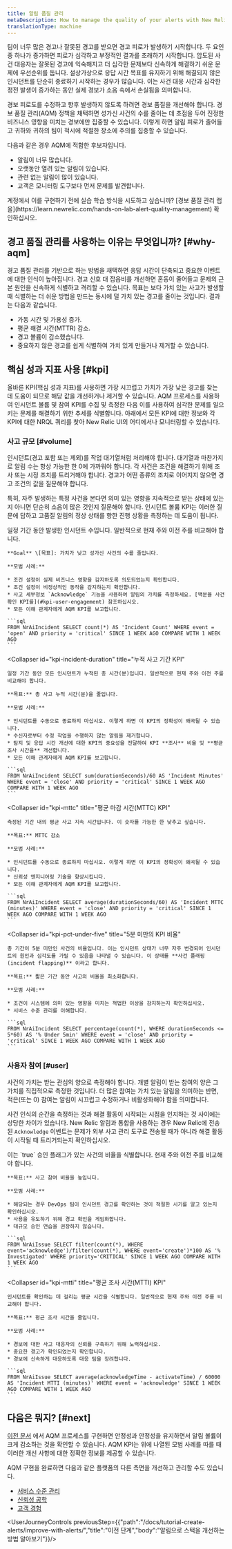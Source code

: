 ```yaml
---
title: 알림 품질 관리
metaDescription: How to manage the quality of your alerts with New Relic
translationType: machine
---
```


팀이 너무 많은 경고나 잘못된 경고를 받으면 경고 피로가 발생하기 시작합니다. 두 요인 중 하나가 증가하면 피로가 심각하고 부정적인 결과를 초래하기 시작합니다. 압도된 사건 대응자는 잘못된 경고에 익숙해지고 더 심각한 문제보다 신속하게 해결하기 쉬운 문제에 우선순위를 둡니다. 설상가상으로 응답 시간 목표를 유지하기 위해 해결되지 않은 인시던트를 단순히 종료하기 시작하는 경우가 많습니다. 이는 사건 대응 시간과 심각한 정전 발생이 증가하는 동안 실제 경보가 소음 속에서 손실됨을 의미합니다.

경보 피로도를 수정하고 향후 발생하지 않도록 하려면 경보 품질을 개선해야 합니다. 경보 품질 관리(AQM) 정책을 채택하면 성가신 사건의 수를 줄이는 데 초점을 두어 진정한 비즈니스 영향을 미치는 경보에만 집중할 수 있습니다. 이렇게 하면 알림 피로가 줄어들고 귀하와 귀하의 팀이 적시에 적절한 장소에 주의를 집중할 수 있습니다.

다음과 같은 경우 AQM에 적합한 후보자입니다.

* 알림이 너무 많습니다.
* 오랫동안 열려 있는 알림이 있습니다.
* 관련 없는 알림이 많이 있습니다.
* 고객은 모니터링 도구보다 먼저 문제를 발견합니다.

<Callout variant="tip">
  계정에서 이를 구현하기 전에 실습 학습 방식을 시도하고 싶습니까? [경보 품질 관리 랩을](https://learn.newrelic.com/hands-on-lab-alert-quality-management) 확인하십시오.
</Callout>

## 경고 품질 관리를 사용하는 이유는 무엇입니까? [#why-aqm]

경고 품질 관리를 기반으로 하는 방법을 채택하면 응답 시간이 단축되고 중요한 이벤트에 대한 인식이 높아집니다. 경고 신호 대 잡음비를 개선하면 혼동이 줄어들고 문제의 근본 원인을 신속하게 식별하고 격리할 수 있습니다. 목표는 보다 가치 있는 사고가 발생할 때 식별하는 더 쉬운 방법을 만드는 동시에 덜 가치 있는 경고를 줄이는 것입니다. 결과는 다음과 같습니다.

* 가동 시간 및 가용성 증가.
* 평균 해결 시간(MTTR) 감소.
* 경고 볼륨이 감소했습니다.
* 중요하지 않은 경고를 쉽게 식별하여 가치 있게 만들거나 제거할 수 있습니다.

## 핵심 성과 지표 사용 [#kpi]

올바른 KPI(핵심 성과 지표)를 사용하면 가장 시끄럽고 가치가 가장 낮은 경고를 찾는 데 도움이 되므로 해당 값을 개선하거나 제거할 수 있습니다. AQM 프로세스를 사용하여 인시던트 볼륨 및 참여 KPI를 수집 및 측정한 다음 이를 사용하여 심각한 문제를 일으키는 문제를 해결하기 위한 추세를 식별합니다. 아래에서 모든 KPI에 대한 정보와 각 KPI에 대한 NRQL 쿼리를 찾아 New Relic UI의 어디에서나 모니터링할 수 있습니다.

### 사고 규모 [#volume]

인시던트(경고 포함 또는 제외)를 작업 대기열처럼 처리해야 합니다. 대기열과 마찬가지로 알림 수는 항상 가능한 한 0에 가까워야 합니다. 각 사건은 조건을 해결하기 위해 조사 또는 시정 조치를 트리거해야 합니다. 경고가 어떤 종류의 조치로 이어지지 않으면 경고 조건의 값을 질문해야 합니다.

특히, 자주 발생하는 특정 사건을 본다면 의미 있는 영향을 지속적으로 받는 상태에 있는지 아니면 단순히 소음이 많은 것인지 질문해야 합니다. 인시던트 볼륨 KPI는 이러한 질문에 답하고 고품질 알림의 정상 상태를 향한 진행 상황을 측정하는 데 도움이 됩니다.

<CollapserGroup>
  <Collapser
    id="kpi-incident-count"
    title="사고 수 KPI"
  >
    일정 기간 동안 발생한 인시던트 수입니다. 일반적으로 현재 주와 이전 주를 비교해야 합니다.

    **Goal** \[목표]: 가치가 낮고 성가신 사건의 수를 줄입니다.

    **모범 사례:**

    * 조건 설정이 실제 비즈니스 영향을 감지하도록 의도되었는지 확인합니다.
    * 조건 설정이 비정상적인 동작을 감지하는지 확인합니다.
    * 사고 세부정보 `Acknowledge` 기능을 사용하여 알림의 가치를 측정하세요. [백분율 사건 확인 KPI를](#kpi-user-engagement) 참조하십시오.
    * 모든 이해 관계자에게 AQM KPI를 보고합니다.

    ```sql
    FROM NrAiIncident SELECT count(*) AS 'Incident Count' WHERE event = 'open' AND priority = 'critical' SINCE 1 WEEK AGO COMPARE WITH 1 WEEK AGO
    ```
  </Collapser>

  <Collapser
    id="kpi-incident-duration"
    title="누적 사고 기간 KPI"
  >
    일정 기간 동안 모든 인시던트가 누적된 총 시간(분)입니다. 일반적으로 현재 주와 이전 주를 비교해야 합니다.

    **목표:** 총 사고 누적 시간(분)을 줄입니다.

    **모범 사례:**

    * 인시던트를 수동으로 종료하지 마십시오. 이렇게 하면 이 KPI의 정확성이 왜곡될 수 있습니다.
    * 수신자로부터 수정 작업을 수행하지 않는 알림을 제거합니다.
    * 탐지 및 응답 시간 개선에 대한 KPI의 중요성을 전달하여 KPI **조사** 비율 및 **평균 조사 시간을** 개선합니다.
    * 모든 이해 관계자에게 AQM KPI를 보고합니다.

    ```sql
    FROM NrAiIncident SELECT sum(durationSeconds)/60 AS 'Incident Minutes' WHERE event = 'close' AND priority = 'critical' SINCE 1 WEEK AGO COMPARE WITH 1 WEEK AGO
    ```
  </Collapser>

  <Collapser
    id="kpi-mttc"
    title="평균 마감 시간(MTTC) KPI"
  >
    측정된 기간 내의 평균 사고 지속 시간입니다. 이 숫자를 가능한 한 낮추고 싶습니다.

    **목표:** MTTC 감소

    **모범 사례:**

    * 인시던트를 수동으로 종료하지 마십시오. 이렇게 하면 이 KPI의 정확성이 왜곡될 수 있습니다.
    * 신뢰성 엔지니어링 기술을 향상시킵니다.
    * 모든 이해 관계자에게 AQM KPI를 보고합니다.

    ```sql
    FROM NrAiIncident SELECT average(durationSeconds/60) AS 'Incident MTTC (minutes)' WHERE event = 'close' AND priority = 'critical' SINCE 1 WEEK AGO COMPARE WITH 1 WEEK AGO
    ```
  </Collapser>

  <Collapser
    id="kpi-pct-under-five"
    title="5분 미만의 KPI 비율"
  >
    총 기간이 5분 미만인 사건의 비율입니다. 이는 인시던트 상태가 너무 자주 변경되어 인시던트의 원인과 심각도를 가릴 수 있음을 나타낼 수 있습니다. 이 상태를 **사건 플래핑(incident flapping)** 이라고 합니다.

    **목표:** 짧은 기간 동안 사고의 비율을 최소화합니다.

    **모범 사례:**

    * 조건이 시스템에 의미 있는 영향을 미치는 적법한 이상을 감지하는지 확인하십시오.
    * 서비스 수준 관리를 이해합니다.

    ```sql
    FROM NrAiIncident SELECT percentage(count(*), WHERE durationSeconds <= 5*60) AS '% Under 5min' WHERE event = 'close' AND priority = 'critical' SINCE 1 WEEK AGO COMPARE WITH 1 WEEK AGO 
    ```
  </Collapser>
</CollapserGroup>

### 사용자 참여 [#user]

사건의 가치는 받는 관심의 양으로 측정해야 합니다. 개별 알림이 받는 참여의 양은 그 가치를 직접적으로 측정한 것입니다. 더 많은 참여는 가치 있는 알림을 의미하는 반면, 적은(또는 0) 참여는 알림이 시끄럽고 수정하거나 비활성화해야 함을 의미합니다.

사건 인식의 순간을 측정하는 것과 해결 활동이 시작되는 시점을 인지하는 것 사이에는 상당한 차이가 있습니다. New Relic 알림과 통합을 사용하는 경우 New Relic에 전송된 `Acknowledge` 이벤트는 문제가 외부 사고 관리 도구로 전송될 때가 아니라 해결 활동이 시작될 때 트리거되는지 확인하십시오.

<CollapserGroup>
  <Collapser
    id="kpi-pct-ack"
    title="KPI 인정 비율"
  >
    이는 `true` 승인 플래그가 있는 사건의 비율을 식별합니다. 현재 주와 이전 주를 비교해야 합니다.

    **목표:** 사고 참여 비율을 높입니다.

    **모범 사례:**

    * 해당되는 경우 DevOps 팀이 인시던트 경고를 확인하는 것이 적절한 시기를 알고 있는지 확인하십시오.
    * 사용을 유도하기 위해 경고 확인을 게임화합니다.
    * 대규모 승인 연습을 권장하지 않습니다.

    ```sql
    FROM NrAiIssue SELECT filter(count(*), WHERE event='acknowledge')/filter(count(*), WHERE event='create')*100 AS '% Investigated' WHERE priority='CRITICAL' SINCE 1 WEEK AGO COMPARE WITH 1 WEEK AGO
    ```
  </Collapser>

  <Collapser
    id="kpi-mtti"
    title="평균 조사 시간(MTTI) KPI"
  >
    인시던트를 확인하는 데 걸리는 평균 시간을 식별합니다. 일반적으로 현재 주와 이전 주를 비교해야 합니다.

    **목표:** 평균 조사 시간을 줄입니다.

    **모범 사례:**

    * 경보에 대한 사고 대응자의 신뢰를 구축하기 위해 노력하십시오.
    * 중요한 경고가 확인되었는지 확인합니다.
    * 경보에 신속하게 대응하도록 대응 팀을 장려합니다.

    ```sql
    FROM NrAiIssue SELECT average(acknowledgeTime - activateTime) / 60000 AS 'Incident MTTI (minutes)' WHERE event = 'acknowledge' SINCE 1 WEEK AGO COMPARE WITH 1 WEEK AGO
    ```
  </Collapser>
</CollapserGroup>

## 다음은 뭐지? [#next]

[이전 문서](/docs/tutorial-create-alerts/improve-with-alerts/) 에서 AQM 프로세스를 구현하면 안정성과 안정성을 유지하면서 알림 볼륨이 크게 감소하는 것을 확인할 수 있습니다. AQM KPI는 위에 나열된 모범 사례를 따를 때 이러한 개선 사항에 대한 정확한 정보를 제공할 수 있습니다.

AQM 구현을 완료하면 다음과 같은 플랫폼의 다른 측면을 개선하고 관리할 수도 있습니다.

* [서비스 수준 관리](/docs/new-relic-solutions/observability-maturity/uptime-performance-reliability/slm-implementation-guide/)
* [신뢰성 공학](/docs/new-relic-solutions/observability-maturity/uptime-performance-reliability/diagnostics-beginner-guide/)
* [고객 경험](/docs/new-relic-solutions/observability-maturity/customer-experience/quality-foundation-implementation-guide/)

<UserJourneyControls previousStep={{"path":"/docs/tutorial-create-alerts/improve-with-alerts/","title":"이전 단계","body":"알림으로 스택을 개선하는 방법 알아보기"}}/>
